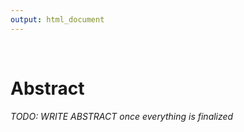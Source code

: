 ```yaml
---
output: html_document
---
```

<br>

# Abstract{-}

*TODO: WRITE ABSTRACT once everything is finalized*
